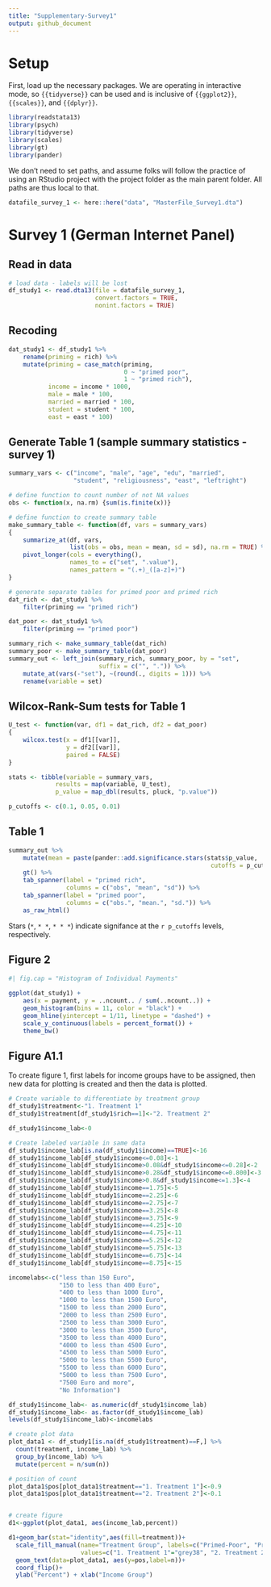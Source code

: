 ```yaml
---
title: "Supplementary-Survey1"
output: github_document
---
```


# Setup

First, load up the necessary packages. We are operating in interactive mode, so `{{tidyverse}}` can be used and is inclusive of `{{ggplot2}}`, `{{scales}}`, and `{{dplyr}}`.

```r
library(readstata13)
library(psych)
library(tidyverse)
library(scales)
library(gt)
library(pander)
```

We don't need to set paths, and assume folks will follow the practice of using an RStudio project with the project folder as the main parent folder. All paths are thus local to that.

```r
datafile_survey_1 <- here::here("data", "MasterFile_Survey1.dta")
```

# Survey 1 (German Internet Panel)

## Read in data

```r
# load data - labels will be lost
df_study1 <- read.dta13(file = datafile_survey_1, 
                        convert.factors = TRUE, 
                        nonint.factors = TRUE)
```

## Recoding

```r
dat_study1 <- df_study1 %>%
    rename(priming = rich) %>%
    mutate(priming = case_match(priming, 
                                0 ~ "primed poor", 
                                1 ~ "primed rich"), 
           income = income * 1000, 
           male = male * 100, 
           married = married * 100, 
           student = student * 100, 
           east = east * 100)
```

## Generate Table 1 (sample summary statistics - survey 1)
```r
summary_vars <- c("income", "male", "age", "edu", "married", 
                  "student", "religiousness", "east", "leftright")

# define function to count number of not NA values
obs <- function(x, na.rm) {sum(is.finite(x))}

# define function to create summary table
make_summary_table <- function(df, vars = summary_vars)
{
    summarize_at(df, vars, 
                 list(obs = obs, mean = mean, sd = sd), na.rm = TRUE) %>%
    pivot_longer(cols = everything(), 
                 names_to = c("set", ".value"), 
                 names_pattern = "(.+)_([a-z]+)")
}

# generate separate tables for primed poor and primed rich
dat_rich <- dat_study1 %>%
    filter(priming == "primed rich")

dat_poor <- dat_study1 %>%
    filter(priming == "primed poor")

summary_rich <- make_summary_table(dat_rich)
summary_poor <- make_summary_table(dat_poor)
summary_out <- left_join(summary_rich, summary_poor, by = "set", 
                         suffix = c("", ".")) %>%
    mutate_at(vars(-"set"), ~(round(., digits = 1))) %>%
    rename(variable = set)
```

## Wilcox-Rank-Sum tests for Table 1 

```r
U_test <- function(var, df1 = dat_rich, df2 = dat_poor)
{
    wilcox.test(x = df1[[var]], 
                y = df2[[var]], 
                paired = FALSE)
}

stats <- tibble(variable = summary_vars, 
             results = map(variable, U_test), 
             p_value = map_dbl(results, pluck, "p.value"))

p_cutoffs <- c(0.1, 0.05, 0.01)
```

## Table 1

```r
summary_out %>%
    mutate(mean = paste(pander::add.significance.stars(stats$p_value, 
                                                        cutoffs = p_cutoffs), mean)) %>% 
    gt() %>%
    tab_spanner(label = "primed rich", 
                columns = c("obs", "mean", "sd")) %>%
    tab_spanner(label = "primed poor", 
                columns = c("obs.", "mean.", "sd.")) %>%
    as_raw_html()
```

Stars (`*`, `* *`, `* * *`) indicate signifance at the `r p_cutoffs` levels, respectively.

## Figure 2

```r
#| fig.cap = "Histogram of Individual Payments"
    
ggplot(dat_study1) + 
    aes(x = payment, y = ..ncount.. / sum(..ncount..)) + 
    geom_histogram(bins = 11, color = "black") + 
    geom_hline(yintercept = 1/11, linetype = "dashed") + 
    scale_y_continuous(labels = percent_format()) + 
    theme_bw()
```

## Figure A1.1

To create figure 1, first labels for income groups have to be assigned, then new data for plotting is created and then the data is plotted.

```r
# Create variable to differentiate by treatment group
df_study1$treatment<-"1. Treatment 1"
df_study1$treatment[df_study1$rich==1]<-"2. Treatment 2"

df_study1$income_lab<-0

# Create labeled variable in same data
df_study1$income_lab[is.na(df_study1$income)==TRUE]<-16
df_study1$income_lab[df_study1$income<=0.08]<-1
df_study1$income_lab[df_study1$income>0.08&df_study1$income<=0.28]<-2
df_study1$income_lab[df_study1$income>0.28&df_study1$income<=0.800]<-3
df_study1$income_lab[df_study1$income>0.8&df_study1$income<=1.3]<-4
df_study1$income_lab[df_study1$income==1.75]<-5
df_study1$income_lab[df_study1$income==2.25]<-6
df_study1$income_lab[df_study1$income==2.75]<-7
df_study1$income_lab[df_study1$income==3.25]<-8
df_study1$income_lab[df_study1$income==3.75]<-9
df_study1$income_lab[df_study1$income==4.25]<-10
df_study1$income_lab[df_study1$income==4.75]<-11
df_study1$income_lab[df_study1$income==5.25]<-12
df_study1$income_lab[df_study1$income==5.75]<-13
df_study1$income_lab[df_study1$income==6.75]<-14
df_study1$income_lab[df_study1$income==8.75]<-15

incomelabs<-c("less than 150 Euro",
              "150 to less than 400 Euro",
              "400 to less than 1000 Euro",
              "1000 to less than 1500 Euro",
              "1500 to less than 2000 Euro",
              "2000 to less than 2500 Euro",
              "2500 to less than 3000 Euro",
              "3000 to less than 3500 Euro",
              "3500 to less than 4000 Euro",
              "4000 to less than 4500 Euro",
              "4500 to less than 5000 Euro",
              "5000 to less than 5500 Euro",
              "5500 to less than 6000 Euro",
              "5000 to less than 7500 Euro",
              "7500 Euro and more",
              "No Information")

df_study1$income_lab<- as.numeric(df_study1$income_lab)
df_study1$income_lab<- as.factor(df_study1$income_lab)
levels(df_study1$income_lab)<-incomelabs

# create plot data
plot_data1 <- df_study1[is.na(df_study1$treatment)==F,] %>% 
  count(treatment, income_lab) %>% 
  group_by(income_lab) %>% 
  mutate(percent = n/sum(n))

# position of count
plot_data1$pos[plot_data1$treatment=="1. Treatment 1"]<-0.9
plot_data1$pos[plot_data1$treatment=="2. Treatment 2"]<-0.1


# create figure
d1<-ggplot(plot_data1, aes(income_lab,percent))

d1+geom_bar(stat="identity",aes(fill=treatment))+
  scale_fill_manual(name="Treatment Group", labels=c("Primed-Poor", "Primed-Rich"),
                    values=c("1. Treatment 1"="grey38", "2. Treatment 2"="grey55"))+
  geom_text(data=plot_data1, aes(y=pos,label=n))+
  coord_flip()+
  ylab("Percent") + xlab("Income Group")

```

